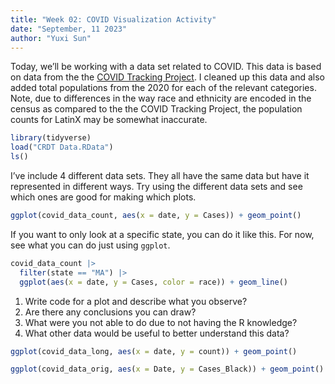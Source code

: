 ```yaml
---
title: "Week 02: COVID Visualization Activity"
date: "September, 11 2023"
author: "Yuxi Sun"
---
```


Today, we'll be working with a data set related to COVID.
This data is based on data from the the [COVID Tracking Project](https://covidtracking.com/).
I cleaned up this data and also added total populations from the 2020 for each of the relevant categories.
Note, due to differences in the way race and ethnicity are encoded in the census as compared to the the COVID Tracking Project, the population counts for LatinX may be somewhat inaccurate.

```r
library(tidyverse)
load("CRDT Data.RData")
ls()
```

I've include 4 different data sets.
They all have the same data but have it represented in different ways.
Try using the different data sets and see which ones are good for making which plots.


```r
ggplot(covid_data_count, aes(x = date, y = Cases)) + geom_point()
```



If you want to only look at a specific state, you can do it like this.
For now, see what you can do just using `ggplot`.

```r
covid_data_count |> 
  filter(state == "MA") |> 
  ggplot(aes(x = date, y = Cases, color = race)) + geom_line()
```

1. Write code for a plot and describe what you observe?
2. Are there any conclusions you can draw?
3. What were you not able to do due to not having the R knowledge?
4. What other data would be useful to better understand this data?


```r
ggplot(covid_data_long, aes(x = date, y = count)) + geom_point()
```


```r
ggplot(covid_data_orig, aes(x = Date, y = Cases_Black)) + geom_point()
```